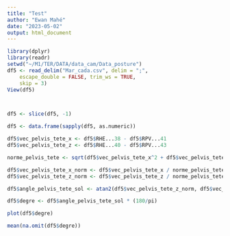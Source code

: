 ---
title: "Test"
author: "Ewan Mahé"
date: "2023-05-02"
output: html_document
---


```{r}
library(dplyr)
library(readr)
setwd("~/M1/TER/DATA/data_cam/Data_posture")
df5 <- read_delim("Mar_cada.csv", delim = ";", 
    escape_double = FALSE, trim_ws = TRUE, 
    skip = 3)
View(df5)



df5 <- slice(df5, -1)

df5 <- data.frame(sapply(df5, as.numeric))
```

```{r}
df5$vec_pelvis_tete_x <- df5$RHE...38 - df5$RPV...41
df5$vec_pelvis_tete_z <- df5$RHE...40 - df5$RPV...43
```

```{r}
norme_pelvis_tete <- sqrt(df5$vec_pelvis_tete_x^2 + df5$vec_pelvis_tete_z^2)
```

```{r}
df5$vec_pelvis_tete_x_norm <- df5$vec_pelvis_tete_x / norme_pelvis_tete
df5$vec_pelvis_tete_z_norm <- df5$vec_pelvis_tete_z / norme_pelvis_tete
```


```{r}
df5$angle_pelvis_tete_sol <- atan2(df5$vec_pelvis_tete_z_norm, df5$vec_pelvis_tete_x_norm)

df5$degre <- df5$angle_pelvis_tete_sol * (180/pi)
```

```{r}
plot(df5$degre)
```

```{r}
mean(na.omit(df5$degre))
```







